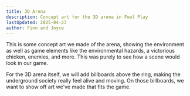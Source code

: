 ```yaml
---
title: 3D Arena
description: Concept art for the 3D arena in Fowl Play
lastUpdated: 2025-04-23
author: Finn and Joyce
---
```


This is some concept art we made of the arena, showing the environment as well as game elements like the environmental hazards, a victorious chicken, enemies, and more. This was purely to see how a scene would look in our game.

For the 3D arena itself, we will add billboards above the ring, making the underground society really feel alive and moving. On those billboards, we want to show off art we've made that fits the game.
